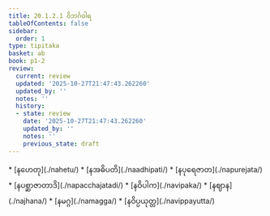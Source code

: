 ```yaml
---
title: 20.1.2.1 ဝိဘင်္ဂဝါရ
tableOfContents: false
sidebar:
  order: 1
type: tipitaka
basket: ab
book: p1-2
review:
  current: review
  updated: '2025-10-27T21:47:43.262260'
  updated_by: ''
  notes: ''
  history:
  - state: review
    date: '2025-10-27T21:47:43.262260'
    updated_by: ''
    notes: ''
    previous_state: draft
---
```



<ReviewStatus review={frontmatter.review} showDetails={true} />

<HypothesisAnnotation frontmatter={frontmatter} />

<DynamicBreadcrumb />



<TableOfContents book="p1-2" section="20.1.2.1">
* [နဟေတု](./nahetu/)
* [နအဓိပတိ](./naadhipati/)
* [နပုရေဇာတ](./napurejata/)
* [နပစ္ဆာဇာတာဒိ](./napacchajatadi/)
* [နဝိပါက](./navipaka/)
* [နဈာန](./najhana/)
* [နမဂ္ဂ](./namagga/)
* [နဝိပ္ပယုတ္တ](./navippayutta/)
</TableOfContents>